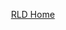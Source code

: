 
&nbsp;
&nbsp;
&nbsp;
&nbsp;
&nbsp;
&nbsp;
&nbsp;
[RLD Home](https://reallifedata.github.io/Website/)